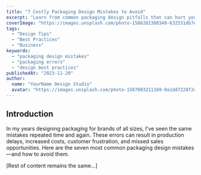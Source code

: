 ```yaml
---
title: "7 Costly Packaging Design Mistakes to Avoid"
excerpt: "Learn from common packaging design pitfalls that can hurt your brand, waste budget, and frustrate customers."
coverImage: "https://images.unsplash.com/photo-1586281380349-632531db7ed4?w=1600&h=900&fit=crop"
tags:
  - "Design Tips"
  - "Best Practices"
  - "Business"
keywords:
  - "packaging design mistakes"
  - "packaging errors"
  - "design best practices"
publishedAt: "2023-11-20"
author:
  name: "YourName Design Studio"
  avatar: "https://images.unsplash.com/photo-1507003211169-0a1dd7228f2d?w=400&h=400&fit=crop"
---
```


## Introduction

In my years designing packaging for brands of all sizes, I've seen the same mistakes repeated time and again. These errors can result in production delays, increased costs, customer frustration, and missed sales opportunities. Here are the seven most common packaging design mistakes—and how to avoid them.

[Rest of content remains the same...]
